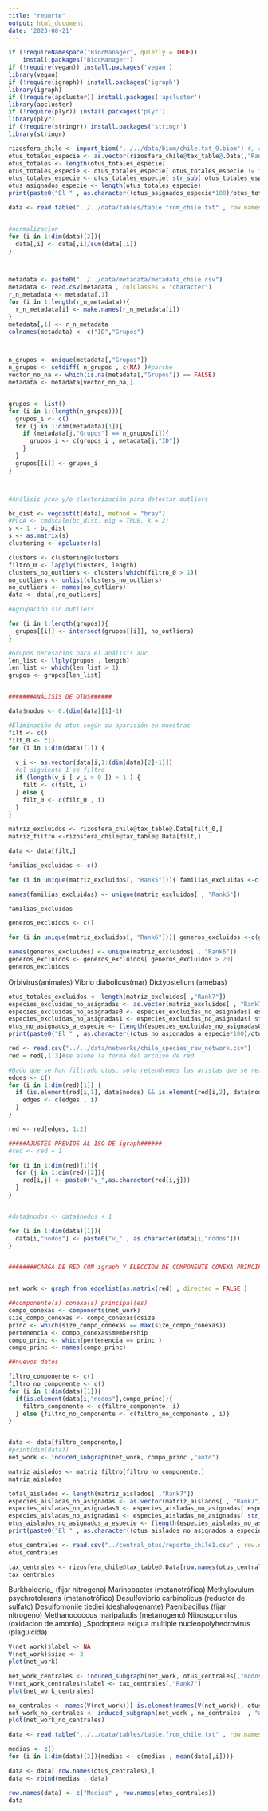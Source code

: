 ```yaml
---
title: "reporte"
output: html_document
date: '2023-08-21'
---
```



```r

if (!requireNamespace("BiocManager", quietly = TRUE))
    install.packages("BiocManager")
if (!require(vegan)) install.packages('vegan')
library(vegan)
if (!require(igraph)) install.packages('igraph')
library(igraph)
if (!require(apcluster)) install.packages('apcluster')
library(apcluster)
if (!require(plyr)) install.packages('plyr')
library(plyr)
if (!require(stringr)) install.packages('stringr')
library(stringr)


```


```r

rizosfera_chile <- import_biom("../../data/biom/chile.txt_9.biom") #, row.names = 1, header = TRUE , sep = "" )
otus_totales_especie <- as.vector(rizosfera_chile@tax_table@.Data[,"Rank7"])
otus_totales <- length(otus_totales_especie)
otus_totales_especie <- otus_totales_especie[ otus_totales_especie != "s__"]
otus_totales_especie <- otus_totales_especie[ str_sub( otus_totales_especie , -3 ,-1 ) != "sp."]
otus_asignados_especie <- length(otus_totales_especie)
print(paste0("El " , as.character((otus_asignados_especie*100)/otus_totales ) , " por ciento de los otus fue asignado a especie" ) )


```

```r


data <- read.table("../../data/tables/table.from_chile.txt" , row.names = 1, header = TRUE , sep = "" )


#normalizacion
for (i in 1:dim(data)[2]){
  data[,i] <- data[,i]/sum(data[,i])
}



metadata <- paste0("../../data/metadata/metadata_chile.csv")
metadata <- read.csv(metadata , colClasses = "character")
r_n_metadata <- metadata[,1] 
for (i in 1:length(r_n_metadata)){
  r_n_metadata[i] <- make.names(r_n_metadata[i])
}
metadata[,1] <- r_n_metadata
colnames(metadata) <- c("ID","Grupos")



n_grupos <- unique(metadata[,"Grupos"])
n_grupos <- setdiff( n_grupos , c(NA) )#parche
vector_no_na <- which(is.na(metadata[,"Grupos"]) == FALSE)
metadata <- metadata[vector_no_na,]


grupos <- list()
for (i in 1:(length(n_grupos))){
  grupos_i <- c()
  for (j in 1:dim(metadata)[1]){
    if (metadata[j,"Grupos"] == n_grupos[i]){
      grupos_i <- c(grupos_i , metadata[j,"ID"])
    }
  }
  grupos[[i]] <- grupos_i
}



#Análisis pcoa y/o clusterización para detectar outliers

bc_dist <- vegdist(t(data), method = "bray")
#PCoA <- cmdscale(bc_dist, eig = TRUE, k = 2)
s <- 1 - bc_dist
s <- as.matrix(s)
clustering <- apcluster(s)

clusters <- clustering@clusters
filtro_0 <- lapply(clusters, length)
clusters_no_outliers <- clusters[which(filtro_0 > 1)]
no_outliers <- unlist(clusters_no_outliers)
no_outliers <- names(no_outliers)
data <- data[,no_outliers]

#Agrupación sin outliers

for (i in 1:length(grupos)){
  grupos[[i]] <- intersect(grupos[[i]], no_outliers)
}

#Grupos necesarios para el análisis auc
len_list <- llply(grupos , length)
len_list <- which(len_list > 1)
grupos <- grupos[len_list]


#######ANÁLISIS DE OTUS######

data$nodos <- 0:(dim(data)[1]-1)

#Eliminación de otus según su aparición en muestras
filt <- c()
filt_0 <- c()
for (i in 1:dim(data)[1]) {
  
  v_i <- as.vector(data[i,1:(dim(data)[2]-1)])
  #el siguiente 1 es filtro
  if (length(v_i [ v_i > 0 ]) > 1 ) {
    filt <- c(filt, i)
  } else {
    filt_0 <- c(filt_0 , i)
  }
}

matriz_excluidos <- rizosfera_chile@tax_table@.Data[filt_0,]
matriz_filtro <-rizosfera_chile@tax_table@.Data[filt,]

data <- data[filt,]
```

```r
familias_excluidas <- c()

for (i in unique(matriz_excluidos[, "Rank5"])){ familias_excluidas <-c(familias_excluidas , length(matriz_excluidos[, "Rank5"][matriz_excluidos[,"Rank5"] == i] ))}

names(familias_excluidas) <- unique(matriz_excluidos[ , "Rank5"])

familias_excluidas
```


```r
generos_excluidos <- c()

for (i in unique(matriz_excluidos[, "Rank6"])){ generos_excluidos <-c(generos_excluidos , length(matriz_excluidos[, "Rank6"][matriz_excluidos[,"Rank6"] == i] ))}

names(generos_excluidos) <- unique(matriz_excluidos[ , "Rank6"])
generos_excluidos <- generos_excluidos[ generos_excluidos > 20]
generos_excluidos
```
Orbivirus(animales)
Vibrio diabolicus(mar)
Dictyostelium (amebas)

```r
otus_totales_excluidos <- length(matriz_excluidos[ ,"Rank7"])
especies_excluidas_no_asignadas <- as.vector(matriz_excluidos[ , "Rank7"])
especies_excluidas_no_asignadas0 <- especies_excluidas_no_asignadas[ especies_excluidas_no_asignadas == "s__"]
especies_excluidas_no_asignadas1 <- especies_excluidas_no_asignadas[ str_sub( especies_excluidas_no_asignadas , -3 ,-1 ) == "sp."]
otus_no_asignados_a_especie <- (length(especies_excluidas_no_asignadas0) + length(especies_excluidas_no_asignadas1))
print(paste0("El " , as.character((otus_no_asignados_a_especie*100)/otus_totales_excluidos ) , " por ciento de los otus excluidos no fue asignado a especie" ) )

```

```r

red <- read.csv("../../data/networks/chile_species_raw_network.csv")
red = red[,1:3]#se asume la forma del archivo de red

#Dado que se han filtrado otus, solo retendremos las aristas que se refieren a los otus conservados en nuestros datos
edges <- c()
for (i in 1:dim(red)[1]) {
  if (is.element(red[i,1], data$nodos) && is.element(red[i,2], data$nodos) && red[i,3] > 0  ){
    edges <- c(edges , i)
  }
}

red <- red[edges, 1:2]

#####AJUSTES PREVIOS AL ISO DE igraph######
#red <- red + 1

for (i in 1:dim(red)[1]){
  for (j in 1:dim(red)[2]){
    red[i,j] <- paste0("v_",as.character(red[i,j]))
  }
}


#data$nodos <- data$nodos + 1

for (i in 1:dim(data)[1]){
  data[i,"nodos"] <- paste0("v_" , as.character(data[i,"nodos"]))
}


########CARGA DE RED CON igraph Y ELECCION DE COMPONENTE CONEXA PRINCIPAL##### 


net_work <- graph_from_edgelist(as.matrix(red) , directed = FALSE )

```

```r
##componente(s) conexa(s) principal(es)
compo_conexas <- components(net_work)
size_compo_conexas <- compo_conexas$csize
princ <- which(size_compo_conexas == max(size_compo_conexas))
pertenencia <- compo_conexas$membership
compo_princ <- which(pertenencia == princ )
compo_princ <- names(compo_princ)

##nuevos datos

filtro_componente <- c()
filtro_no_componente <- c()
for (i in 1:dim(data)[1]){
  if(is.element(data[i,"nodos"],compo_princ)){
    filtro_componente <- c(filtro_componente, i)
  } else {filtro_no_componente <- c(filtro_no_componente , i)}
}


data <- data[filtro_componente,]
#print(dim(data))
net_work <- induced_subgraph(net_work, compo_princ ,"auto")


```

```r
matriz_aislados <- matriz_filtro[filtro_no_componente,]
matriz_aislados
```
```r
total_aislados <- length(matriz_aislados[ ,"Rank7"])
especies_aisladas_no_asignadas <- as.vector(matriz_aislados[ , "Rank7"])
especies_aisladas_no_asignadas0 <- especies_aisladas_no_asignadas[ especies_aisladas_no_asignadas == "s__"]
especies_aisladas_no_asignadas1 <- especies_aisladas_no_asignadas[ str_sub( especies_aisladas_no_asignadas , -3 ,-1 ) == "sp."]
otus_aislados_no_asignados_a_especie <- (length(especies_aisladas_no_asignadas0) + length(especies_aisladas_no_asignadas1))
print(paste0("El " , as.character((otus_aislados_no_asignados_a_especie*100)/total_aislados) , " por ciento de los otus aislados no fue asignado a especie" ) )

```


```r
otus_centrales <- read.csv("../central_otus/reporte_chile1.csv" , row.names = 1)
otus_centrales

tax_centrales <- rizosfera_chile@tax_table@.Data[row.names(otus_centrales),]
tax_centrales
```


Burkholderia_ (fijar nitrogeno)
Marinobacter (metanotrófica)
Methylovulum psychrotolerans (metanotrófico)
Desulfovibrio carbinolicus (reductor de sulfato)
Desulfomonile tiedjei (deshalogenante)
Paenibacillus (fijar nitrogeno)
Methanococcus maripaludis (metanogeno)
Nitrosopumilus (oxidacion de amonio)
_Spodoptera exigua multiple nucleopolyhedrovirus (plaguicida)

```r
V(net_work)$label <- NA
V(net_work)$size <- 3
plot(net_work)
```

```r
net_work_centrales <- induced_subgraph(net_work, otus_centrales[,"nodos"],"auto")
V(net_work_centrales)$label <- tax_centrales[,"Rank7"]
plot(net_work_centrales)
```
```r
no_centrales <- names(V(net_work))[ is.element(names(V(net_work)), otus_centrales[,"nodos"]) == FALSE]
net_work_no_centrales <- induced_subgraph(net_work , no_centrales  , "auto" )
plot(net_work_no_centrales)
```


```r
data <- read.table("../../data/tables/table.from_chile.txt" , row.names = 1, header = TRUE , sep = "" )

medias <- c()
for (i in 1:dim(data)[2]){medias <- c(medias , mean(data[,i]))}

data <- data[ row.names(otus_centrales),]
data <- rbind(medias , data)

row.names(data) <- c("Medias" , row.names(otus_centrales))
data
```